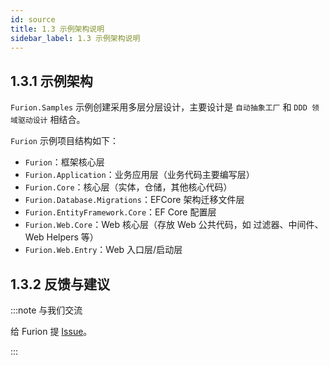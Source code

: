 ```yaml
---
id: source
title: 1.3 示例架构说明
sidebar_label: 1.3 示例架构说明
---
```


## 1.3.1 示例架构

`Furion.Samples` 示例创建采用多层分层设计，主要设计是 `自动抽象工厂` 和 `DDD 领域驱动设计` 相结合。

`Furion` 示例项目结构如下：

- `Furion`：框架核心层
- `Furion.Application`：业务应用层（业务代码主要编写层）
- `Furion.Core`：核心层（实体，仓储，其他核心代码）
- `Furion.Database.Migrations`：EFCore 架构迁移文件层
- `Furion.EntityFramework.Core`：EF Core 配置层
- `Furion.Web.Core`：Web 核心层（存放 Web 公共代码，如 过滤器、中间件、Web Helpers 等）
- `Furion.Web.Entry`：Web 入口层/启动层

## 1.3.2 反馈与建议

:::note 与我们交流

给 Furion 提 [Issue](https://gitee.com/dotnetchina/Furion/issues/new?issue)。

:::
